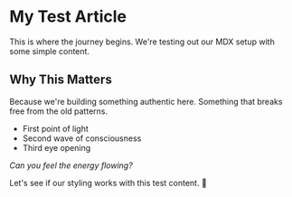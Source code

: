 # My Test Article

This is where the journey begins. We're testing out our MDX setup with some simple content.

## Why This Matters

Because we're building something authentic here. Something that breaks free from the old patterns.

- First point of light
- Second wave of consciousness
- Third eye opening

*Can you feel the energy flowing?* 

Let's see if our styling works with this test content. 🌟